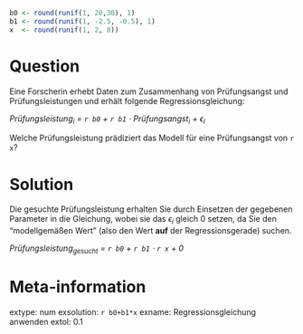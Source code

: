 ```r
b0 <- round(runif(1, 20,30), 1)
b1 <- round(runif(1, -2.5, -0.5), 1)
x  <- round(runif(1, 2, 8))
```


Question
========
Eine Forscherin erhebt Daten zum Zusammenhang von Prüfungsangst und Prüfungsleistungen und erhält folgende Regressionsgleichung:  

_Prüfungsleistung~i~ = `r b0` + `r b1` $\cdot$ Prüfungsangst~i~ + $\epsilon_i$_  

Welche Prüfungsleistung prädiziert das Modell für eine Prüfungsangst von `r x`?


Solution
========
Die gesuchte Prüfungsleistung erhalten Sie durch Einsetzen der gegebenen Parameter in die Gleichung, wobei sie das $\epsilon_i$ gleich 0 setzen, da Sie den "modellgemäßen Wert" (also den Wert __auf__ der Regressionsgerade) suchen.

_Prüfungsleistung~gesucht~ = `r b0` + `r b1` $\cdot$ `r x` + 0_  



Meta-information
================
extype: num
exsolution: `r b0+b1*x`
exname: Regressionsgleichung anwenden
extol: 0.1